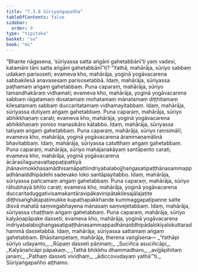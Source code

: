 ```yaml
---
title: "7.3.8 Sūriyaṅgapañha"
tableOfContents: false
sidebar:
  order: 9
type: "tipitaka"
basket: "su"
book: "mi"
---
```



<DynamicBreadcrumb />

<Division number="252" book="mi" bookNo="28">

<Paragraph number="1810" book="mi">
“Bhante nāgasena, ‘sūriyassa satta aṅgāni gahetabbānī’ti yaṃ vadesi, katamāni tāni satta aṅgāni gahetabbānī”ti? “Yathā, mahārāja, sūriyo sabbaṃ udakaṃ parisoseti; evameva kho, mahārāja, yoginā yogāvacarena sabbakilesā anavasesaṃ parisosetabbā. Idaṃ, mahārāja, sūriyassa paṭhamaṃ aṅgaṃ gahetabbaṃ.
</Paragraph>

<Paragraph number="1811" book="mi">
Puna caparaṃ, mahārāja, sūriyo tamandhakāraṃ vidhamati; evameva kho, mahārāja, yoginā yogāvacarena sabbaṃ rāgatamaṃ dosatamaṃ mohatamaṃ mānatamaṃ diṭṭhitamaṃ kilesatamaṃ sabbaṃ duccaritatamaṃ vidhamayitabbaṃ. Idaṃ, mahārāja, sūriyassa dutiyaṃ aṅgaṃ gahetabbaṃ.
</Paragraph>

<Paragraph number="1812" book="mi">
Puna caparaṃ, mahārāja, sūriyo abhikkhaṇaṃ carati; evameva kho, mahārāja, yoginā yogāvacarena abhikkhaṇaṃ yoniso manasikāro kātabbo. Idaṃ, mahārāja, sūriyassa tatiyaṃ aṅgaṃ gahetabbaṃ.
</Paragraph>

<Paragraph number="1813" book="mi">
Puna caparaṃ, mahārāja, sūriyo raṃsimālī; evameva kho, mahārāja, yoginā yogāvacarena ārammaṇamālinā bhavitabbaṃ. Idaṃ, mahārāja, sūriyassa catutthaṃ aṅgaṃ gahetabbaṃ.
</Paragraph>

<Paragraph number="1814" book="mi">
Puna caparaṃ, mahārāja, sūriyo mahājanakāyaṃ santāpento carati; evameva kho, mahārāja, yoginā yogāvacarena ācārasīlaguṇavattappaṭipattiyā jhānavimokkhasamādhisamāpattiindriyabalabojjhaṅgasatipaṭṭhānasammappadhānaiddhipādehi sadevako loko santāpayitabbo. Idaṃ, mahārāja, sūriyassa pañcamaṃ aṅgaṃ gahetabbaṃ.
</Paragraph>

<Paragraph number="1815" book="mi">
Puna caparaṃ, mahārāja, sūriyo rāhubhayā bhīto carati; evameva kho, mahārāja, yoginā yogāvacarena duccaritaduggativisamakantāravipākavinipātakilesajālajaṭite diṭṭhisaṅghāṭapaṭimukke kupathapakkhande kummaggapaṭipanne satte disvā mahatā saṃvegabhayena mānasaṃ saṃvejetabbaṃ. Idaṃ, mahārāja, sūriyassa chaṭṭhaṃ aṅgaṃ gahetabbaṃ.
</Paragraph>

<Paragraph number="1816" book="mi">
Puna caparaṃ, mahārāja, sūriyo kalyāṇapāpake dasseti; evameva kho, mahārāja, yoginā yogāvacarena indriyabalabojjhaṅgasatipaṭṭhānasammappadhānaiddhipādalokiyalokuttaradhammā dassetabbā. Idaṃ, mahārāja, sūriyassa sattamaṃ aṅgaṃ gahetabbaṃ. Bhāsitampetaṃ, mahārāja, therena vaṅgīsena—
</Paragraph>

<Paragraph number="1817" type="verses" book="mi">
_‘Yathāpi sūriyo udayanto,_  
_Rūpaṃ dasseti pāṇinaṃ;_  
_Suciñca asuciñcāpi,_  
_Kalyāṇañcāpi pāpakaṃ._  

</Paragraph>

<Paragraph number="1818" type="verses" book="mi">
_Tathā bhikkhu dhammadharo,_  
_avijjāpihitaṃ janaṃ;_  
_Pathaṃ dasseti vividhaṃ,_  
_ādiccovudayaṃ yathā’”ti._  


</Paragraph>
</Division>

<Paragraph number="1819" type="center" book="mi">
Sūriyaṅgapañho aṭṭhamo.
</Paragraph>